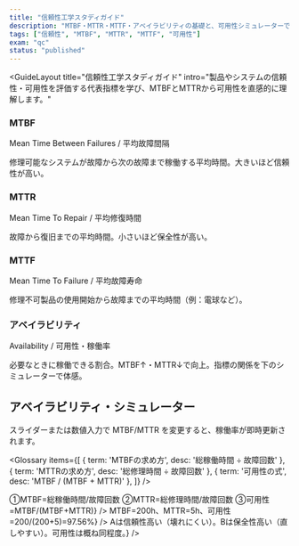 ```yaml
---
title: "信頼性工学スタディガイド"
description: "MTBF・MTTR・MTTF・アベイラビリティの基礎と、可用性シミュレーターでの体感"
tags: ["信頼性", "MTBF", "MTTR", "MTTF", "可用性"]
exam: "qc"
status: "published"
---
```




<GuideLayout
  title="信頼性工学スタディガイド"
  intro="製品やシステムの信頼性・可用性を評価する代表指標を学び、MTBFとMTTRから可用性を直感的に理解します。"
>

<section style={{ marginBottom: 24 }}>
  <div style={{ display:'grid', gridTemplateColumns:'repeat(auto-fit, minmax(280px,1fr))', gap:16 }}>
    <div style={{ background:'#fff', border:'1px solid #e5e7eb', borderRadius:16, padding:16 }}>
      <h3 style={{ fontSize: 20, fontWeight: 800, margin: 0 }}>MTBF</h3>
      <p style={{ color:'#94a3b8', fontWeight:600, margin:'8px 0' }}>Mean Time Between Failures / 平均故障間隔</p>
      <p style={{ color:'#475569', margin:0 }}>修理可能なシステムが故障から次の故障まで稼働する平均時間。大きいほど信頼性が高い。</p>
    </div>
    <div style={{ background:'#fff', border:'1px solid #e5e7eb', borderRadius:16, padding:16 }}>
      <h3 style={{ fontSize: 20, fontWeight: 800, margin: 0 }}>MTTR</h3>
      <p style={{ color:'#94a3b8', fontWeight:600, margin:'8px 0' }}>Mean Time To Repair / 平均修復時間</p>
      <p style={{ color:'#475569', margin:0 }}>故障から復旧までの平均時間。小さいほど保全性が高い。</p>
    </div>
    <div style={{ background:'#fff', border:'1px solid #e5e7eb', borderRadius:16, padding:16 }}>
      <h3 style={{ fontSize: 20, fontWeight: 800, margin: 0 }}>MTTF</h3>
      <p style={{ color:'#94a3b8', fontWeight:600, margin:'8px 0' }}>Mean Time To Failure / 平均故障寿命</p>
      <p style={{ color:'#475569', margin:0 }}>修理不可製品の使用開始から故障までの平均時間（例：電球など）。</p>
    </div>
    <div style={{ background:'#fff', border:'1px solid #e5e7eb', borderRadius:16, padding:16 }}>
      <h3 style={{ fontSize: 20, fontWeight: 800, margin: 0 }}>アベイラビリティ</h3>
      <p style={{ color:'#94a3b8', fontWeight:600, margin:'8px 0' }}>Availability / 可用性・稼働率</p>
      <p style={{ color:'#475569', margin:0 }}>必要なときに稼働できる割合。MTBF↑・MTTR↓で向上。指標の関係を下のシミュレーターで体感。</p>
    </div>
  </div>
</section>

<section style={{ marginBottom: 24 }}>
  <h2 style={{ textAlign:'center', fontSize: 22, fontWeight: 800, margin:'0 0 12px' }}>アベイラビリティ・シミュレーター</h2>
  <p style={{ textAlign:'center', color:'#64748b', margin:'0 0 12px' }}>スライダーまたは数値入力で MTBF/MTTR を変更すると、稼働率が即時更新されます。</p>
  <AvailabilitySimulator
    defaultMTBF={500} minMTBF={10} maxMTBF={1000}
    defaultMTTR={10} minMTTR={1} maxMTTR={100}
  />
</section>

<Glossary items={[
  { term: 'MTBFの求め方', desc: '総稼働時間 ÷ 故障回数' },
  { term: 'MTTRの求め方', desc: '総修理時間 ÷ 故障回数' },
  { term: '可用性の式', desc: 'MTBF / (MTBF + MTTR)' },
]} />

<section style={{ maxWidth: 760, margin:'0 auto', display:'grid', gap:12 }}>
  <QA q="サーバーの稼働率の算出手順は？" a={<div>①MTBF=総稼働時間/故障回数 ②MTTR=総修理時間/故障回数 ③可用性=MTBF/(MTBF+MTTR)</div>} />
  <QA q="例題：稼働1000h/故障5回/修理合計25h の可用性は？" a={<div>MTBF=200h、MTTR=5h、可用性=200/(200+5)=97.56%</div>} />
  <QA q="製品A:MTBF100/MTTR2 と B:MTBF50/MTTR1 を比較すると？" a={<div>Aは信頼性高い（壊れにくい）。Bは保全性高い（直しやすい）。可用性は概ね同程度。</div>} />
</section>

</GuideLayout>
